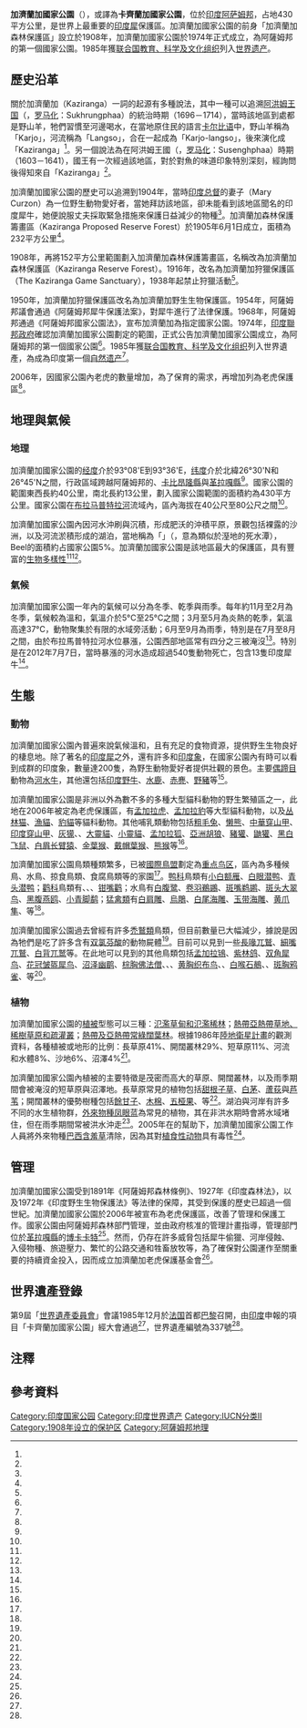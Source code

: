 {{noteTA
|G1=單位;
|1=zh-hans:豹猫;zh-tw:石虎;zh-hk:豹貓;
|2=zh-cn:鸭科; zh-tw:雁鴨科;
|3=zh-cn:小青脚鹬; zh-tw:諾氏鷸;
|4=zh-cn:乌雕; zh-tw:花鵰;
|5=zh-cn:白尾海雕; zh-tw:白尾海鵰;
|6=zh-cn:五桠果;zh-tw:第倫桃;zh-hk:五椏果;
|7=zh-cn:凤眼蓝;zh-tw:布袋蓮;
}}

{{世界遺產概要表
| site_img       = Kazi rhino edit.jpg
| site_img_capt  = 卡齊蘭加國家公園的[[印度犀|印度犀]]
| site_img_width = 240px
| zh_name        = 卡齊蘭加國家公園{{notetag|世界遺產官方網站的中文名稱}}
| en_name        = Kaziranga National Park
| fr_name        = Parc national de Kaziranga
| country        = {{IND}}
| ID             = 337
| area           = {{convert|42996|ha}}
| Region         = 亞洲和太平洋地區
| criterion_n    = (ix), (x)
| year           = 1985
| iucn           = II（國家公園）
| org_url        = http://whc.unesco.org/en/list/337
| locmapin       = India
| Coordinates    = {{coord|26|40|0|N|93|25|0|E}}
}}

'''加濟蘭加國家公園'''（{{IPA-as|কাজিৰঙা|lang}}），或譯為'''卡齊蘭加國家公園'''，位於[[印度|印度]][[阿萨姆邦|阿萨姆邦]]，占地430平方公里，是世界上最重要的[[印度犀|印度犀]]保護區。加濟蘭加國家公園的前身「加濟蘭加森林保護區」設立於1908年，加濟蘭加國家公園於1974年正式成立，為阿薩姆邦的第一個國家公園。1985年獲[[联合国教育、科学及文化组织|联合国教育、科学及文化组织]]列入[[世界遗产|世界遗产]]。

== 歷史沿革 ==

關於加濟蘭加（Kaziranga）一詞的起源有多種說法，其中一種可以追溯[[阿洪姆王国|阿洪姆王国]]{{le|蘇混法國王|Sukhrungphaa}}（{{lang-as|চুখ্ৰংফা}}，[[罗马化|罗马化]]：Sukhrungphaa）的統治時期（1696－1714），當時該地區到處都是野山羊，牠們習慣至河邊喝水，在當地原住民的語言[[卡尔比语|卡尔比语]]中，野山羊稱為「Karjo」，河流稱為「Langso」，合在一起成為「Karjo-langso」，後來演化成「Kaziranga」<ref name="assamforest"/>。另一個說法為在阿洪姆王國{{le|蘇森法國王|Susenghphaa}}（{{lang-as|চুচেংফা}}，[[罗马化|罗马化]]：Susenghphaa）時期（1603－1641），國王有一次經過該地區，對於對魚的味道印象特別深刻，經詢問後得知來自「Kaziranga」<ref name="UNESCO_report_07"/>。

加濟蘭加國家公園的歷史可以追溯到1904年，當時[[印度总督|印度总督]]的妻子{{le|瑪麗·柯爾榮|Mary Curzon, Baroness Curzon of Kedleston}}（Mary Curzon）為一位野生動物愛好者，當她拜訪該地區，卻未能看到該地區聞名的印度犀牛，她便說服丈夫採取緊急措施來保護日益減少的物種<ref name="BBC_050218"/>。加濟蘭加森林保護籌畫區（Kaziranga Proposed Reserve Forest）於1905年6月1日成立，面積為232平方公里<ref name="Hindu_05-01-05"/>。

1908年，再將152平方公里範圍劃入加濟蘭加森林保護籌畫區，名稱改為加濟蘭加森林保護區（Kaziranga Reserve Forest）。1916年，改名為加濟蘭加狩獵保護區（The Kaziranga Game Sanctuary），1938年起禁止狩獵活動<ref name="kaziranga-national-park"/>。

1950年，加濟蘭加狩獵保護區改名為加濟蘭加野生生物保護區。1954年，阿薩姆邦議會通過《阿薩姆邦犀牛保護法案》，對犀牛進行了法律保護。1968年，阿薩姆邦通過《阿薩姆邦國家公園法》，宣布加濟蘭加為指定國家公園。1974年，[[印度政府|印度聯邦政府]]確認加濟蘭加國家公園劃定的範圍，正式公告加濟蘭加國家公園成立，為阿薩姆邦的第一個國家公園<ref name="Hindu_05-01-05"/>。1985年獲[[联合国教育、科学及文化组织|联合国教育、科学及文化组织]]列入世界遺產，為成為印度第一個[[自然遗产|自然遗产]]<ref name="UNESCO_decisions_3847"/>。

2006年，因國家公園內老虎的數量增加，為了保育的需求，再增加列為老虎保護區<ref name="kaziranga-national-park"/>。

== 地理與氣候 ==

=== 地理 ===

加濟蘭加國家公園的[[经度|经度]]介於93°08'E到93°36'E，[[纬度|纬度]]介於北緯26°30'N和26°45'N之間，行政區域跨越阿薩姆邦的{{le|納嘎安縣|Nagaon district}}、[[卡比昂隆縣|卡比昂隆縣]]與[[革拉嘎縣|革拉嘎縣]]<ref name=lahan/>。國家公園的範圍東西長約40公里，南北長約13公里，劃入國家公園範圍的面積約為430平方公里。國家公園在[[布拉马普特拉河|布拉马普特拉河]]流域內，區內海拔在40公尺至80公尺之間<ref name="UNESCO_report_04"/>{{rp|5}}。

加濟蘭加國家公園內因河水沖刷與沉積，形成肥沃的沖積平原，景觀包括裸露的沙洲，以及河流淤積形成的湖泊，當地稱為「{{le|Beel}}」（{{lang-as|বিল}}，意為類似於溼地的死水潭），Beel的面積約占國家公園5%。加濟蘭加國家公園是該地區最大的保護區，具有豐富的[[生物多樣性|生物多樣性]]<ref name="wildphototoursindia"/><ref name="sosrhino"/>。

=== 氣候 ===

加濟蘭加國家公園一年內的氣候可以分為冬季、乾季與雨季。每年約11月至2月為冬季，氣候較為溫和，氣溫介於5°C至25°C之間；3月至5月為炎熱的乾季，氣溫高達37°C，動物聚集於有限的水域旁活動；6月至9月為雨季，特別是在7月至8月之間，由於布拉馬普特拉河水位暴漲，公園西部地區常有四分之三被淹沒<ref name="UNESCO_report_04"/>{{rp|6}}。特別是在2012年7月7日，當時暴漲的河水造成超過540隻動物死亡，包含13隻印度犀牛<ref name="ndtv_120707"/>。

== 生態 ==

=== 動物 ===

加濟蘭加國家公園內普遍來說氣候溫和，且有充足的食物資源，提供野生生物良好的棲息地。除了著名的[[印度犀|印度犀]]之外，還有許多和[[印度象|印度象]]，在國家公園內有時可以看到成群的印度象，數量達200隻，為野生動物愛好者提供壯觀的景色。主要[[偶蹄目|偶蹄目]]動物為[[河水牛|河水牛]]，其他還包括[[印度野牛|印度野牛]]、[[水鹿|水鹿]]、[[赤麂|赤麂]]、[[野豬|野豬]]等<ref name="kaziranga_wildlife"/>。

加濟蘭加國家公園是非洲以外為數不多的多種大型貓科動物的野生繁殖區之一，此地在2006年被定為老虎保護區，有[[孟加拉虎|孟加拉虎]]、[[孟加拉豹|孟加拉豹]]等大型貓科動物，以及[[丛林猫|丛林猫]]、[[漁貓|漁貓]]、[[豹貓|豹貓]]等貓科動物。其他哺乳類動物包括[[粗毛兔|粗毛兔]]、[[懒熊|懒熊]]、[[中華穿山甲|中華穿山甲]]、[[印度穿山甲|印度穿山甲]]、[[灰獴|灰獴]]、{{le|小印度貓鼬|Small Indian mongoose}}、[[大靈貓|大靈貓]]、[[小靈貓|小靈貓]]、[[孟加拉狐|孟加拉狐]]、[[亞洲胡狼|亞洲胡狼]]、[[豬獾|豬獾]]、[[鼬獾|鼬獾]]、[[黑白飞鼠|黑白飞鼠]]、[[白眉长臂猿|白眉长臂猿]]、[[金葉猴|金葉猴]]、[[戴帽葉猴|戴帽葉猴]]、[[熊猴|熊猴]]等<ref name="kaziranga_wildlife"/>。

{{multiple image
| align = center
| total_width = 750
| image1   = Rhino side view.jpg
| caption1 = [[印度犀|印度犀牛]]
| image2   = Indian Water Buffalo Bubalus arnee by Dr Raju Kasambe IMG 0347 (10).JPG
| caption2 = [[河水牛|河水牛]]
| image3   = Unity makes strength.jpg
| caption3 = [[印度象|印度象]]
| image4   = Golden Langur.jpg
| caption4 = [[金葉猴|金葉猴]]
| footer   = 加濟蘭加國家公園的哺乳動物
}}

加濟蘭加國家公園鳥類種類繁多，已被[[國際鳥盟|國際鳥盟]]劃定為[[重点鸟区|重点鸟区]]，區內為多種候鳥、水鳥、掠食鳥類、食腐鳥類等的家園<ref name="kaziranga_bird"/>。[[鸭科|鸭科]]鳥類有[[小白额雁|小白额雁]]、[[白眼潜鸭|白眼潜鸭]]、[[青头潜鸭|青头潜鸭]]；[[鹳科|鹳科]]鳥類有{{le|小禿鸛|Lesser adjutant}}、{{le|大禿鸛|Greater adjutant}}、{{le|黑頸鸛|Black-necked stork}}、[[钳嘴鹳|钳嘴鹳]]；水鳥有[[白腹鹭|白腹鹭]]、[[卷羽鵜鶘|卷羽鵜鶘]]、[[斑嘴鹈鹕|斑嘴鹈鹕]]、[[斑头大翠鸟|斑头大翠鸟]]、[[黑腹燕鸥|黑腹燕鸥]]、[[小青脚鹬|小青脚鹬]]；[[猛禽|猛禽類]]有[[白肩雕|白肩雕]]、[[烏鵰|烏鵰]]、[[白尾海雕|白尾海雕]]、[[玉带海雕|玉带海雕]]、[[黄爪隼|黄爪隼]]、{{le|灰頭魚鷹|Grey-headed fish eagle}}等<ref name="kaziranga_wildlife"/>。

加濟蘭加國家公園過去曾經有許多[[禿鷲|禿鷲類]]鳥類，但目前數量已大幅減少，據說是因為牠們是吃了許多含有[[双氯芬酸|双氯芬酸]]的動物屍體<ref name="Cuthbert"/>。目前可以見到一些[[長喙兀鷲|長喙兀鷲]]、[[細嘴兀鷲|細嘴兀鷲]]、[[白背兀鹫|白背兀鹫]]等。在此地可以見到的其他鳥類包括[[孟加拉鴇|孟加拉鴇]]、[[紫林鸽|紫林鸽]]、[[双角犀鸟|双角犀鸟]]、[[花冠皱盔犀鸟|花冠皱盔犀鸟]]、[[沼泽幽鹛|沼泽幽鹛]]、[[棕胸佛法僧|棕胸佛法僧]]、{{le|杰氐幽鹛|Jerdon's babbler}}、{{le|沼澤鷓鴣|Swamp francolin}}、[[黄胸织布鸟|黄胸织布鸟]]、{{le|巨嘴织雀|Finn's weaver}}、[[白喉石鶺|白喉石鶺]]、{{le|须草莺|Bristled grassbird}}、[[斑胸鸦雀|斑胸鸦雀]]、{{le|长尾山鹪莺|Rufous-vented grass babbler}}等<ref name="kaziranga_wildlife"/>。

{{multiple image
| align = center
| total_width = 750
| image1   = Bindenseeadler, Pallas's Fish Eagle.JPG
| caption1 = [[玉带海雕|玉带海雕]]
| image2   = Lesser Adjutant Leptoptilos javanicus by Dr. Raju Kasambe DSCN1471 (22).jpg
| caption2 = {{le|小禿鸛|Lesser adjutant}}
| image3   = Great Pied Hornbill Buceros bicornis by Dr. Raju Kasambe (3).jpg
| caption3 = [[双角犀鸟|双角犀鸟]]
| image4   = Coracias affinis, Kaziranga, cropped.jpg
| caption4 = [[棕胸佛法僧|棕胸佛法僧]]
| footer   = 加濟蘭加國家公園的鳥類
}}

=== 植物 ===

加濟蘭加國家公園的[[植被|植被]]型態可以三種：[[氾濫草甸和氾濫稀林|氾濫草甸和氾濫稀林]]；[[熱帶亞熱帶草地、稀樹草原和疏灌叢|熱帶亞熱帶草地、稀樹草原和疏灌叢]]；[[熱帶及亞熱帶常綠闊葉林|熱帶及亞熱帶常綠闊葉林]]。根據1986年[[陸地衛星計畫|陸地衛星計畫]]的觀測資料，各種植被或地形的比例：長草原41%、開闊叢林29%、短草原11%、河流和水體8%、沙地6%、沼澤4%<ref name="Kushwaha"/>。

加濟蘭加國家公園內植被的主要特徵是茂密而高大的草原、開闊叢林，以及雨季期間會被淹沒的短草原與沼澤地。長草原常見的植物包括[[甜根子草|甜根子草]]、[[白茅|白茅]]、[[蘆荻|蘆荻]]與[[芦苇属|芦苇]]；開闊叢林的優勢樹種包括[[餘甘子|餘甘子]]、[[木棉|木棉]]、[[五桠果属|五桠果]]、{{le|錫蘭橡木|Careya arborea}}等<ref name="kaziranga_flora"/>。湖泊與河岸有許多不同的水生植物群，[[外來物種|外來物種]][[凤眼蓝|凤眼蓝]]為常見的植物，其在非洪水期時會將水域堵住，但在雨季期間常被洪水沖走<ref name="Davis"/>。2005年在{{le|印度野生生物信託基金|Wildlife Trust of India}}的幫助下，加濟蘭加國家公園工作人員將外來物種[[巴西含羞草|巴西含羞草]]清除，因為其對[[植食性动物|植食性动物]]具有毒性<ref name="Vattakkavan"/>。

== 管理 ==

加濟蘭加國家公園受到1891年《阿薩姆邦森林條例》、1927年《印度森林法》，以及1972年《印度野生生物保護法》等法律的保障，其受到保護的歷史已超過一個世紀。加濟蘭加國家公園於2006年被宣布為老虎保護區，改善了管理和保護工作。國家公園由阿薩姆邦森林部門管理，並由政府核准的管理計畫指導，管理部門位於[[革拉嘎縣|革拉嘎縣]]的[[博卡卡特|博卡卡特]]<ref name="UNESCO_report_04"/>{{rp|5}}。然而，仍存在許多威脅包括犀牛偷獵、河岸侵蝕、入侵物種、旅遊壓力、繁忙的公路交通和牲畜放牧等，為了確保對公園運作至關重要的持續資金投入，因而成立加濟蘭加老虎保護基金會<ref name="UNESCO_337"/>。

== 世界遺產登錄 ==

第9屆「[[世界遺產委員會|世界遺產委員會]]」會議1985年12月於[[法国|法国]]首都[[巴黎|巴黎]]召開，由[[印度|印度]]申報的項目「卡齊蘭加國家公園」經大會通過<ref name="UNESCO_decisions_3847"/>，世界遺產編號為337號<ref name="UNESCO_337"/>。

{{世界遺產基準|9|10}}

== 注釋 ==

{{notefoot}}

== 參考資料 ==

{{Reflist|30em|refs=

<ref name="assamforest">{{Cite web|url=http://assamforest.in/knp-osc/linkpages.php?u=hr&sm=lg |title=History-Legends |last=Official Support Committee |first=Kaziranga National Park |year=2009 |publisher=AMTRON |accessdate=2010-01-04 |location=Assam |url-status=dead |archive-url=https://web.archive.org/web/20110619085932/http://assamforest.in/knp-osc/linkpages.php?u=hr |archive-date=2011-06-19 }}</ref>

<ref name="BBC_050218">{{cite news | url=http://news.bbc.co.uk/2/hi/south_asia/4274927.stm | title=Kaziranga's centenary celebrations | author=Subir Bhaumik | publisher=BBC | date=2005-02-18 | accessdate=2021-07-10 | language=en | archive-date=2021-02-07 | archive-url=https://web.archive.org/web/20210207113838/http://news.bbc.co.uk/2/hi/south_asia/4274927.stm | dead-url=no }}</ref>

<ref name="Cuthbert">{{cite journal |author1=R Cuthbert |author2=RE Green |author3=S Ranade |author4=S Saravanan |author5=DJ Pain |author6=V Prakash |author7=AA Cunningham |year=2006 |title=Rapid population declines of Egyptian vulture (Neophron percnopterus) and red-headed vulture (Sarcogyps calvus) in India |journal=Animal Conservation |volume=9 |issue=3 |pages=349–354 |doi=10.1111/j.1469-1795.2006.00041.x |url=http://www3.interscience.wiley.com/journal/118731687/abstract }}{{Dead link}}</ref>

<ref name="Davis">{{cite web|last1=Davis|first1=Wit|title=Indian Flooding Update – Hyacinth, Hyacinth Everywhere and no Water to Drink|url=http://www.ifaw.org/united-states/node/1630|website=International Fund for Animal Welfare|access-date=2017-05-07|url-status=live|archive-url=https://web.archive.org/web/20180508162332/https://www.ifaw.org/united-states/node/1630|archive-date=2018-05-08}}</ref>

<ref name="Hindu_05-01-05">{{Cite news | last = Talukdar | first = Sushanta | title = Waiting for Curzon's kin to celebrate Kaziranga | work = The Hindu | date = 2005-01-05 | url = http://www.hinduonnet.com/2005/01/05/stories/2005010503052000.htm | access-date = 2008-08-23 | url-status = dead | archive-url = https://web.archive.org/web/20091105102311/http://www.hinduonnet.com/2005/01/05/stories/2005010503052000.htm | archive-date = 2009-11-05}}</ref>

<ref name="kaziranga_bird">{{Cite web | url=https://www.kaziranga-national-park.com/birding-around-kaziranga.shtml | title=Birding Tour around Kaziranga | publisher=Kaziranga National Park | accessdate=2021-07-10 | language=en | archive-date=2021-09-03 | archive-url=https://web.archive.org/web/20210903192828/https://www.kaziranga-national-park.com/birding-around-kaziranga.shtml | dead-url=no }}</ref>

<ref name="kaziranga_flora">{{Cite web | url=https://www.kaziranga-national-park.com/flora-in-kaziranga.shtml | title=Flora in Kaziranga | publisher=Kaziranga National Park | accessdate=2021-07-10 | language=en | archive-date=2021-09-03 | archive-url=https://web.archive.org/web/20210903182026/https://www.kaziranga-national-park.com/flora-in-kaziranga.shtml | dead-url=no }}</ref>

<ref name="kaziranga-national-park">{{cite web | url=https://www.kaziranga-national-park.com/ | title=Kaziranga National Park and Tiger Reserve | publisher=Kaziranga National Park | accessdate=2021-07-10 | language=en | archive-date=2021-10-05 | archive-url=https://web.archive.org/web/20211005051242/https://www.kaziranga-national-park.com/ | dead-url=no }}</ref>

<ref name="kaziranga_wildlife">{{Cite web | url=https://www.kaziranga-national-park.com/wildlife-in-kaziranga-national-park.shtml | title=Wildlife in Kaziranga National Park | publisher=Kaziranga National Park | accessdate=2021-07-10 | language=en | archive-date=2021-09-03 | archive-url=https://web.archive.org/web/20210903185243/https://www.kaziranga-national-park.com/wildlife-in-kaziranga-national-park.shtml | dead-url=no }}</ref>

<ref name="Kushwaha">{{cite journal |author1=Kushwaha, S. |author2=Unni, M. |title=Applications of remote sensing techniques in forest-cover-monitoring and habitat evaluation—a case study at Kaziranga National Park, Assam, in, Kamat, D.& Panwar, H.(eds) |journal=Wildlife Habitat Evaluation Using Remote Sensing Techniques | publisher=Indian Institute of Remote Sensing, Wildlife Institute of India |date=1986 |page=238-247}}</ref>

<ref name=lahan>{{Cite journal
 |last1 = Lahan|first1 = P|last2 =Sonowal|first2 = R.| title = Kaziranga WildLife Sanctuary, Assam. A brief description and report on the census of large animals | journal = Journal of the Bombay Natural History Society|volume = 70|issue =2|pages = 245–277 |date=1972-03 }}</ref>

<ref name="ndtv_120707">{{cite news| url= http://www.ndtv.com/article/india/assam-flood-over-500-animals-dead-in-kaziranga-240539| title= Assam flood: Over 500 animals dead in Kaziranga| date= 2012-07-07| url-status= live| archive-url= https://web.archive.org/web/20120927050826/http://www.ndtv.com/article/india/assam-flood-over-500-animals-dead-in-kaziranga-240539| archive-date= 2012-09-27}}</ref>

<ref name="sosrhino">{{cite magazine|last = Phatarphekar|first = Pramila N.|title = Horn of Plenty|magazine = {{le|Outlook India|Outlook (Indian magazine)}}|date = 2005-02-14|url = http://www.sosrhino.org/news/rhinonews021405.php|accessdate = 2007-02-26|url-status = live|archive-url = https://web.archive.org/web/20060927215444/http://www.sosrhino.org/news/rhinonews021405.php|archive-date = 2006-09-27}}</ref>

<ref name="UNESCO_337">{{cite web | url=http://whc.unesco.org/en/list/337/ | title=Kaziranga National Park | publisher=[[聯合國教科文組織|聯合國教科文組織]] | accessdate=2021-07-10 | language=en | archive-date=2009-08-03 | archive-url=https://web.archive.org/web/20090803131510/http://whc.unesco.org/en/list/337 | dead-url=no }}</ref>

<ref name="UNESCO_decisions_3847">{{cite web | url=http://whc.unesco.org/en/decisions/3847/ | title=Decision : CONF 008 X.A Inscription: Kaziranga National Park (India) | publisher=[[聯合國教科文組織|聯合國教科文組織]] | accessdate=2021-07-10 | language=en | archive-date=2021-07-06 | archive-url=https://web.archive.org/web/20210706011016/http://whc.unesco.org/en/decisions/3847 | dead-url=no }}</ref>

<ref name="UNESCO_report_04">{{Cite web | last = Mathur | first = V.B. |author2=Sinha, P.R. |author3=Mishra, Manoj | title = UNESCO EoH Project_South Asia Technical Report–Kaziranga National Park | publisher = UNESCO |url=http://www.enhancingheritage.net/docs/UNESCOEoH_Project_South_Asia_Technical_Report_04_v1.pdf
| accessdate = 2008-08-23 | archive-url = https://web.archive.org/web/20080530040957/http://www.enhancingheritage.net/docs/UNESCOEoH_Project_South_Asia_Technical_Report_04_v1.pdf| archive-date = 2008-05-30}}</ref>

<ref name="UNESCO_report_07">{{Cite web| last = Mathur | first = V.B. |author2=Sinha, P.R. |author3=Mishra, Manoj | title = UNESCO EoH Project_South Asia Technical Report No. 7–Kaziranga National Park | publisher = UNESCO |url=http://www.enhancingheritage.net/docs/UNESCOEoH_Project_South_Asia_Technical_Report_07_v1.pdf | accessdate = 2008-08-23|pages= 15–16 |archive-url = https://web.archive.org/web/20080530041002/http://www.enhancingheritage.net/docs/UNESCOEoH_Project_South_Asia_Technical_Report_07_v1.pdf |archive-date = 2008-05-30 |url-status=dead}}</ref>

<ref name="Vattakkavan">{{cite book |author1=Joseph Vattakkavan |title=Silent Stranglers, Eradication of Mimosas in Kaziranga National Park, Assam | publisher=Wildlife Trust of India |date=2007-02-26 |pages=12-13 |url=http://www.wildlifetrustofindia.org/html/reports/Silent_Stranglers.pdf |accessdate=2021-07-13 |archive-url = https://web.archive.org/web/20070304034342/http://www.wildlifetrustofindia.org/html/reports/Silent_Stranglers.pdf |archive-date = 2007-03-04 |url-status=dead}}</ref>

<ref name="wildphototoursindia">{{Cite web| url=http://www.wildphototoursindia.com/kaziranga_national_park.htm | archive-url=https://archive.today/20060501222012/http://www.wildphototoursindia.com/kaziranga_national_park.htm | url-status=dead | archive-date=2006-05-01 |title=Kaziranga National Park}}</ref>

}}

{{印度世界遗产}}
[[Category:印度国家公园|Category:印度国家公园]]
[[Category:印度世界遗产|Category:印度世界遗产]]
[[Category:IUCN分类II|Category:IUCN分类II]]
[[Category:1908年设立的保护区|Category:1908年设立的保护区]]
[[Category:阿薩姆邦地理|Category:阿薩姆邦地理]]